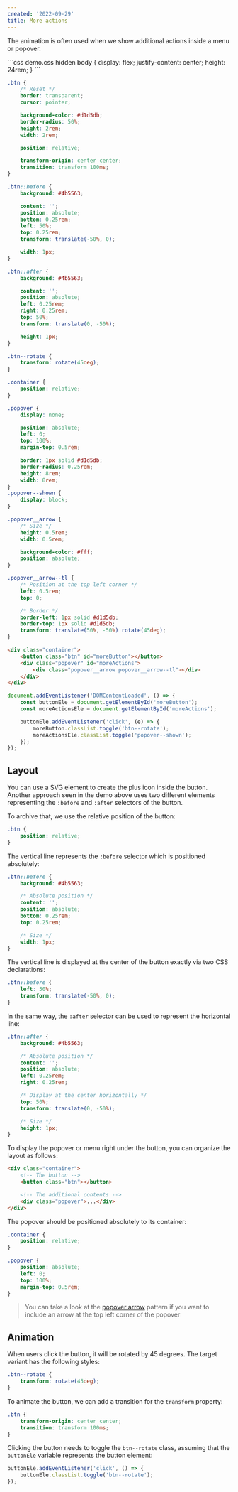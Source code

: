 ```yaml
---
created: '2022-09-29'
title: More actions
---
```


The animation is often used when we show additional actions inside a menu or popover.

<Playground>
```css demo.css hidden
body {
    display: flex;
    justify-content: center;
    height: 24rem;
}
```

```css index.css
.btn {
    /* Reset */
    border: transparent;
    cursor: pointer;

    background-color: #d1d5db;
    border-radius: 50%;
    height: 2rem;
    width: 2rem;

    position: relative;

    transform-origin: center center;
    transition: transform 100ms;
}

.btn::before {
    background: #4b5563;

    content: '';
    position: absolute;
    bottom: 0.25rem;
    left: 50%;
    top: 0.25rem;
    transform: translate(-50%, 0);

    width: 1px;
}

.btn::after {
    background: #4b5563;

    content: '';
    position: absolute;
    left: 0.25rem;
    right: 0.25rem;
    top: 50%;
    transform: translate(0, -50%);

    height: 1px;
}

.btn--rotate {
    transform: rotate(45deg);
}

.container {
    position: relative;
}

.popover {
    display: none;

    position: absolute;
    left: 0;
    top: 100%;
    margin-top: 0.5rem;

    border: 1px solid #d1d5db;
    border-radius: 0.25rem;
    height: 8rem;
    width: 8rem;
}
.popover--shown {
    display: block;
}

.popover__arrow {
    /* Size */
    height: 0.5rem;
    width: 0.5rem;

    background-color: #fff;
    position: absolute;
}

.popover__arrow--tl {
    /* Position at the top left corner */
    left: 0.5rem;
    top: 0;

    /* Border */
    border-left: 1px solid #d1d5db;
    border-top: 1px solid #d1d5db;
    transform: translate(50%, -50%) rotate(45deg);
}
```

```html index.html
<div class="container">
    <button class="btn" id="moreButton"></button>
    <div class="popover" id="moreActions">
        <div class="popover__arrow popover__arrow--tl"></div>
    </div>
</div>
```

```js script.js
document.addEventListener('DOMContentLoaded', () => {
    const buttonEle = document.getElementById('moreButton');
    const moreActionsEle = document.getElementById('moreActions');

    buttonEle.addEventListener('click', (e) => {
        moreButton.classList.toggle('btn--rotate');
        moreActionsEle.classList.toggle('popover--shown');
    });
});
```
</Playground>

## Layout

You can use a SVG element to create the plus icon inside the button. Another approach seen in the demo above uses two different elements representing the `:before` and `:after` selectors of the button.

To archive that, we use the relative position of the button:

```css
.btn {
    position: relative;
}
```

The vertical line represents the `:before` selector which is positioned absolutely:

```css
.btn::before {
    background: #4b5563;

    /* Absolute position */
    content: '';
    position: absolute;
    bottom: 0.25rem;
    top: 0.25rem;

    /* Size */
    width: 1px;
}
```

The vertical line is displayed at the center of the button exactly via two CSS declarations:

```css
.btn::before {
    left: 50%;
    transform: translate(-50%, 0);
}
```

In the same way, the `:after` selector can be used to represent the horizontal line:

```css
.btn::after {
    background: #4b5563;

    /* Absolute position */
    content: '';
    position: absolute;
    left: 0.25rem;
    right: 0.25rem;

    /* Display at the center horizontally */
    top: 50%;
    transform: translate(0, -50%);

    /* Size */
    height: 1px;
}
```

To display the popover or menu right under the button, you can organize the layout as follows:

```html
<div class="container">
    <!-- The button -->
    <button class="btn"></button>

    <!-- The additional contents -->
    <div class="popover">...</div>
</div>
```

The popover should be positioned absolutely to its container:

```css
.container {
    position: relative;
}

.popover {
    position: absolute;
    left: 0;
    top: 100%;
    margin-top: 0.5rem;
}
```

> You can take a look at the [popover arrow](https://phuoc.ng/collection/css-layout/popover-arrow) pattern if you want to include an arrow at the top left corner of the popover

## Animation

When users click the button, it will be rotated by 45 degrees. The target variant has the following styles:

```css
.btn--rotate {
    transform: rotate(45deg);
}
```

To animate the button, we can add a transition for the `transform` property:

```css
.btn {
    transform-origin: center center;
    transition: transform 100ms;
}
```

Clicking the button needs to toggle the `btn--rotate` class, assuming that the `buttonEle` variable represents the button element:

```js
buttonEle.addEventListener('click', () => {
    buttonEle.classList.toggle('btn--rotate');
});
```
